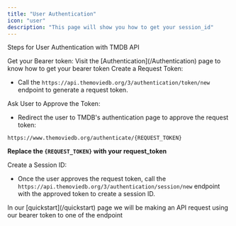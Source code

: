 ```yaml
---
title: "User Authentication"
icon: "user"
description: "This page will show you how to get your session_id"
---
```


Steps for User Authentication with TMDB API

<Steps>
<Step title = "Step 1">
Get your Bearer token:

<Note>
  Visit the [Authentication](/Authentication) page to know how to get your
  bearer token
</Note>

</Step>

<Step title = "Step 2">
Create a Request Token:

- Call the `https://api.themoviedb.org/3/authentication/token/new` endpoint to generate a request token.

</Step>

<Step title = "Step 3">

Ask User to Approve the Token:

- Redirect the user to TMDB's authentication page to approve the request token:

```
https://www.themoviedb.org/authenticate/{REQUEST_TOKEN}
```

**Replace the `{REQUEST_TOKEN}` with your request_token**

</Step>

<Step title = "Step 4">
Create a Session ID:

- Once the user approves the request token, call the `https://api.themoviedb.org/3/authentication/session/new` endpoint with the approved token to create a session ID.

</Step>

</Steps>

<Note>
  In our [quickstart](/quickstart) page we will be making an API request using
  our bearer token to one of the endpoint
</Note>
